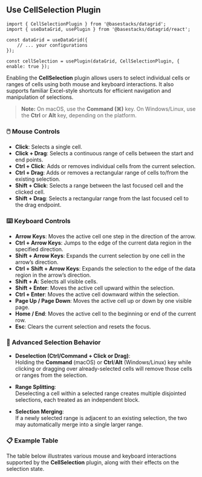 
<PageHeader
    category="Plugins"
    title="CellSelection"
    description="Cell selection supports Excel-style range operations, enabling users to highlight data for visual emphasis, copy selected content to the clipboard, and execute aggregations through the **Status Bar** interface."
/>

## Use CellSelection Plugin

```tsx
import { CellSelectionPlugin } from '@basestacks/datagrid';
import { useDataGrid, usePlugin } from '@basestacks/datagrid/react';

const dataGrid = useDataGrid({
    // ... your configurations
});

const cellSelection = usePlugin(dataGrid, CellSelectionPlugin, { enable: true });
```

Enabling the **CellSelection** plugin allows users to select individual cells or ranges of cells using both mouse and keyboard interactions. It also supports familiar Excel-style shortcuts for efficient navigation and manipulation of selections.

> **Note:** On macOS, use the **Command (⌘)** key. On Windows/Linux, use the **Ctrl** or **Alt** key, depending on the platform.

### 🖱️ Mouse Controls

- **Click**: Selects a single cell.
- **Click + Drag**: Selects a continuous range of cells between the start and end points.
- **Ctrl + Click**: Adds or removes individual cells from the current selection.
- **Ctrl + Drag**: Adds or removes a rectangular range of cells to/from the existing selection.
- **Shift + Click**: Selects a range between the last focused cell and the clicked cell.
- **Shift + Drag**: Selects a rectangular range from the last focused cell to the drag endpoint.

### ⌨️ Keyboard Controls

- **Arrow Keys**: Moves the active cell one step in the direction of the arrow.
- **Ctrl + Arrow Keys**: Jumps to the edge of the current data region in the specified direction.
- **Shift + Arrow Keys**: Expands the current selection by one cell in the arrow’s direction.
- **Ctrl + Shift + Arrow Keys**: Expands the selection to the edge of the data region in the arrow’s direction.
- **Shift + A**: Selects all visible cells.
- **Shift + Enter**: Moves the active cell upward within the selection.
- **Ctrl + Enter**: Moves the active cell downward within the selection.
- **Page Up / Page Down**: Moves the active cell up or down by one visible page.
- **Home / End**: Moves the active cell to the beginning or end of the current row.
- **Esc**: Clears the current selection and resets the focus.

### 🔧 Advanced Selection Behavior

- **Deselection (Ctrl/Command + Click or Drag)**:  
  Holding the **Command** (macOS) or **Ctrl**/**Alt** (Windows/Linux) key while clicking or dragging over already-selected cells will remove those cells or ranges from the selection.

- **Range Splitting**:  
  Deselecting a cell within a selected range creates multiple disjointed selections, each treated as an independent block.

- **Selection Merging**:  
  If a newly selected range is adjacent to an existing selection, the two may automatically merge into a single larger range.


### 📋 Example Table

The table below illustrates various mouse and keyboard interactions supported by the **CellSelection** plugin, along with their effects on the selection state.

<Card>
    <CellSelection />
</Card>